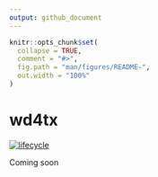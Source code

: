 ```yaml
---
output: github_document
---
```


<!-- README.md is generated from README.Rmd. Please edit that file -->

```r
knitr::opts_chunk$set(
  collapse = TRUE,
  comment = "#>",
  fig.path = "man/figures/README-",
  out.width = "100%"
)
```
# wd4tx
[![lifecycle](https://img.shields.io/badge/lifecycle-experimental-orange.svg)](https://www.tidyverse.org/lifecycle/#experimental)

Coming soon

